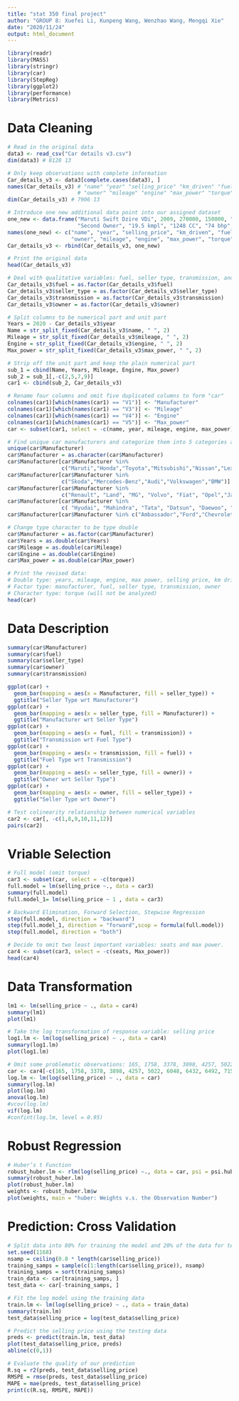 ```yaml
---
title: "stat 350 final project"
author: "GROUP 8: Xuefei Li, Kunpeng Wang, Wenzhao Wang, Mengqi Xie"
date: "2020/11/24"
output: html_document
---
```



```r
library(readr)
library(MASS)
library(stringr)
library(car)
library(StepReg)
library(ggplot2)
library(performance)
library(Metrics)
```


# Data Cleaning
```r
# Read in the original data
data3 <- read_csv("Car details v3.csv")
dim(data3) # 8128 13

# Only keep observations with complete information
Car_details_v3 <- data3[complete.cases(data3), ]
names(Car_details_v3) # "name" "year" "selling_price" "km_driven" "fuel" "seller_type" "transmission" 
                      # "owner" "mileage" "engine" "max_power" "torque" "seats"      13 predictors
dim(Car_details_v3) # 7906 13

# Introduce one new additional data point into our assigned dataset
one_new <- data.frame("Maruti Swift Dzire VDi", 2009, 270000, 150000, "Diesel", "Individual", "Manual", 
                      "Second Owner", "19.5 kmpl", "1248 CC", "74 bhp", "190Nm@ 2000rpm",5)
names(one_new) <- c("name", "year", "selling_price", "km_driven", "fuel", "seller_type", "transmission", 
                    "owner", "mileage", "engine", "max_power", "torque", "seats")
Car_details_v3 <- rbind(Car_details_v3, one_new)  

# Print the original data
head(Car_details_v3)

# Deal with qualitative variables: fuel, seller type, transmission, and owner
Car_details_v3$fuel = as.factor(Car_details_v3$fuel)
Car_details_v3$seller_type = as.factor(Car_details_v3$seller_type)
Car_details_v3$transmission = as.factor(Car_details_v3$transmission)
Car_details_v3$owner = as.factor(Car_details_v3$owner)

# Split columns to be numerical part and unit part
Years = 2020 - Car_details_v3$year
Name = str_split_fixed(Car_details_v3$name, " ", 2)
Mileage = str_split_fixed(Car_details_v3$mileage, " ", 2)
Engine = str_split_fixed(Car_details_v3$engine, " ", 2)
Max_power = str_split_fixed(Car_details_v3$max_power, " ", 2)

# Strip off the unit part and keep the plain numerical part
sub_1 = cbind(Name, Years, Mileage, Engine, Max_power)
sub_2 = sub_1[,-c(2,5,7,9)]
car1 <- cbind(sub_2, Car_details_v3)

# Rename four columns and omit five duplicated columns to form "car"
colnames(car1)[which(names(car1) == "V1")] <- "Manufacturer"
colnames(car1)[which(names(car1) == "V3")] <- "Mileage"
colnames(car1)[which(names(car1) == "V4")] <- "Engine"
colnames(car1)[which(names(car1) == "V5")] <- "Max_power"
car <- subset(car1, select = -c(name, year, mileage, engine, max_power))

# Find unique car manufacturers and categorize them into 5 categories according to countries
unique(car$Manufacturer)
car$Manufacturer = as.character(car$Manufacturer)
car$Manufacturer[car$Manufacturer %in% 
                 c("Maruti","Honda","Toyota","Mitsubishi","Nissan","Lexus","Isuzu")] <- "Japan"
car$Manufacturer[car$Manufacturer %in% 
                 c("Skoda","Mercedes-Benz","Audi","Volkswagen","BMW")] <- "Germany"
car$Manufacturer[car$Manufacturer %in% 
                 c("Renault", "Land", "MG", "Volvo", "Fiat", "Opel","Jaguar")] <- "other Europe"
car$Manufacturer[car$Manufacturer %in% 
                 c( "Hyudai", "Mahindra", "Tata", "Datsun", "Daewoo", "Kia", "Force", "Ashok","Hyundai")] <- "other Asia"
car$Manufacturer[car$Manufacturer %in% c("Ambassador","Ford","Chevrolet","Jeep")] <- "US"

# Change type character to be type double
car$Manufacturer = as.factor(car$Manufacturer)
car$Years = as.double(car$Years)
car$Mileage = as.double(car$Mileage)
car$Engine = as.double(car$Engine)
car$Max_power = as.double(car$Max_power)

# Print the revised data:
# Double type: years, mileage, engine, max power, selling price, km driven, seats
# Factor type: manufacturer, fuel, seller type, transmission, owner
# Character type: torque (will not be analyzed)
head(car)
```


# Data Description
```r
summary(car$Manufacturer)
summary(car$fuel)
summary(car$seller_type)
summary(car$owner)
summary(car$transmission)

ggplot(car) +
  geom_bar(mapping = aes(x = Manufacturer, fill = seller_type)) + 
  ggtitle("Seller Type wrt Manufacturer")
ggplot(car) +
  geom_bar(mapping = aes(x = seller_type, fill = Manufacturer)) +
  ggtitle("Manufacturer wrt Seller Type")
ggplot(car) +
  geom_bar(mapping = aes(x = fuel, fill = transmission)) +
  ggtitle("Transmission wrt Fuel Type")
ggplot(car) +
  geom_bar(mapping = aes(x = transmission, fill = fuel)) +
  ggtitle("Fuel Type wrt Transmission")
ggplot(car) +
  geom_bar(mapping = aes(x = seller_type, fill = owner)) +
  ggtitle("Owner wrt Seller Type")
ggplot(car) +
  geom_bar(mapping = aes(x = owner, fill = seller_type)) +
  ggtitle("Seller Type wrt Owner")
```

```r
# Test colinearity relationship between numerical variables
car2 <- car[, -c(1,8,9,10,11,12)]
pairs(car2)
```


# Vriable Selection
```r
# Full model (omit torque)
car3 <- subset(car, select = -c(torque))
full.model = lm(selling_price ~., data = car3)
summary(full.model)
full.model_1= lm(selling_price ~ 1 , data = car3)

# Backward Elimination, Forward Selection, Stepwise Regression
step(full.model, direction = "backward")
step(full.model_1, direction = "forward",scop = formula(full.model))
step(full.model, direction = "both")

# Decide to omit two least important variables: seats and max power.
car4 <- subset(car3, select = -c(seats, Max_power))
head(car4)
```


# Data Transformation
```r
lm1 <- lm(selling_price ~ ., data = car4)
summary(lm1)
plot(lm1)

# Take the log transformation of response variable: selling price
log1.lm <- lm(log(selling_price) ~ ., data = car4)
summary(log1.lm)
plot(log1.lm)

# Omit some problematic observations: 165, 1758, 3378, 3898, 4257, 5022, 6048, 6432, 6492, 7154, 7521, 7823
car <- car4[-c(165, 1758, 3378, 3898, 4257, 5022, 6048, 6432, 6492, 7154, 7521, 7823),]
log.lm <- lm(log(selling_price) ~ ., data = car)
summary(log.lm)
plot(log.lm)
anova(log.lm)
#vcov(log.lm)
vif(log.lm)
#confint(log.lm, level = 0.95)
```


# Robust Regression
```r
# Huber’s t Function
robust_huber.lm <- rlm(log(selling_price) ~., data = car, psi = psi.huber)
summary(robust_huber.lm)
plot(robust_huber.lm)
weights <- robust_huber.lm$w
plot(weights, main = "huber: Weights v.s. the Observation Number")
```


# Prediction: Cross Validation
```r
# Split data into 80% for training the model and 20% of the data for testing the model
set.seed(1168)
nsamp = ceiling(0.8 * length(car$selling_price))
training_samps = sample(c(1:length(car$selling_price)), nsamp)
training_samps = sort(training_samps)
train_data <- car[training_samps, ]
test_data <- car[-training_samps, ]

# Fit the log model using the training data
train.lm <- lm(log(selling_price) ~ ., data = train_data)
summary(train.lm)
test_data$selling_price = log(test_data$selling_price)

# Predict the selling price using the testing data
preds <- predict(train.lm, test_data)
plot(test_data$selling_price, preds)
abline(c(0,1))

# Evaluate the quality of our prediction
R.sq = r2(preds, test_data$selling_price)
RMSPE = rmse(preds, test_data$selling_price)
MAPE = mae(preds, test_data$selling_price)
print(c(R.sq, RMSPE, MAPE))
```

